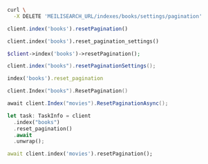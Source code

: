 <CodeGroup>

```bash cURL
curl \
  -X DELETE 'MEILISEARCH_URL/indexes/books/settings/pagination'
```


```javascript JS
client.index('books').resetPagination()
```


```python Python
client.index('books').reset_pagination_settings()
```


```php PHP
$client->index('books')->resetPagination();
```


```java Java
client.index("books").resetPaginationSettings();
```


```ruby Ruby
index('books').reset_pagination
```


```go Go
client.Index("books").ResetPagination()
```


```csharp C#
await client.Index("movies").ResetPaginationAsync();
```


```rust Rust
let task: TaskInfo = client
  .index("books")
  .reset_pagination()
  .await
  .unwrap();
```


```dart Dart
await client.index('movies').resetPagination();
```

</CodeGroup>